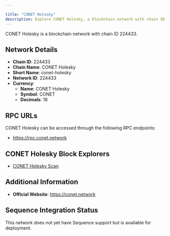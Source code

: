 ```yaml
---

title: "CONET Holesky"
description: Explore CONET Holesky, a blockchain network with chain ID 224433. Learn about its native currency, CONET Holesky, and how to interact with the network.
---
```




CONET Holesky is a blockchain network with chain ID 224433.

## Network Details

- **Chain ID**: 224433
- **Chain Name**: CONET Holesky
- **Short Name**: conet-holesky
- **Network ID**: 224433
- **Currency**: 
  - **Name**: CONET Holesky
  - **Symbol**: CONET
  - **Decimals**: 18

## RPC URLs

CONET Holesky can be accessed through the following RPC endpoints:

- https://rpc.conet.network

## CONET Holesky Block Explorers

- [CONET Holesky Scan](https://scan.conet.network)

## Additional Information

- **Official Website**: https://conet.network

## Sequence Integration Status

This network does not yet have Sequence support but is available for deployment.
